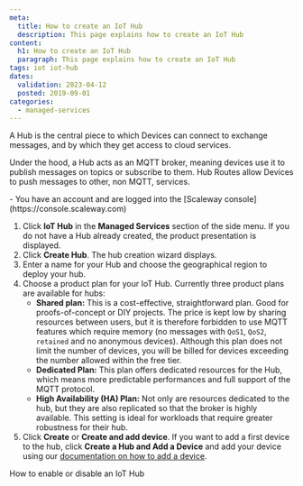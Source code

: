 ```yaml
---
meta:
  title: How to create an IoT Hub
  description: This page explains how to create an IoT Hub
content:
  h1: How to create an IoT Hub
  paragraph: This page explains how to create an IoT Hub
tags: iot iot-hub
dates:
  validation: 2023-04-12
  posted: 2019-09-01
categories:
  - managed-services
---
```


A Hub is the central piece to which Devices can connect to exchange messages, and by which they get access to cloud services.

Under the hood, a Hub acts as an MQTT broker, meaning devices use it to publish messages on topics or subscribe to them. Hub Routes allow Devices to push messages to other, non MQTT, services.

<Macro id="iam-requirements" />

<Message type="requirement">
  - You have an account and are logged into the [Scaleway console](https://console.scaleway.com)
</Message>

1. Click **IoT Hub** in the **Managed Services** section of the side menu. If you do not have a Hub already created, the product presentation is displayed.
2. Click **Create Hub**. The hub creation wizard displays.
    <Lightbox src="scaleway-iothub_create.webp" alt="Create IoT Hub" />
3. Enter a name for your Hub and choose the geographical region to deploy your hub.
4. Choose a product plan for your IoT Hub. Currently three product plans are available for hubs:
    * **Shared plan:** This is a cost-effective, straightforward plan. Good for proofs-of-concept or DIY projects. The price is kept low by sharing resources between users, but it is therefore forbidden to use MQTT features which require memory (no messages with `QoS1`, `QoS2`, `retained` and no anonymous devices). Although this plan does not limit the number of devices, you will be billed for devices exceeding the number allowed within the free tier.
    * **Dedicated Plan:** This plan offers dedicated resources for the Hub, which means more predictable performances and full support of the MQTT protocol.
    * **High Availability (HA) Plan:** Not only are resources dedicated to the hub, but they are also replicated so that the broker is highly available. This setting is ideal for workloads that require greater robustness for their hub.
5. Click **Create** or **Create and add device**.
    <Message type="note">
      If you want to add a first device to the hub, click **Create a Hub and Add a Device** and add your device using our [documentation on how to add a device](/managed-services/iot-hub/how-to/add-device).
    </Message>


<Navigation title="See Also">
  <NextButton to="/managed-services/iot-hub/how-to/enable-disable-hub/">How to enable or disable an IoT Hub</NextButton>
</Navigation>
